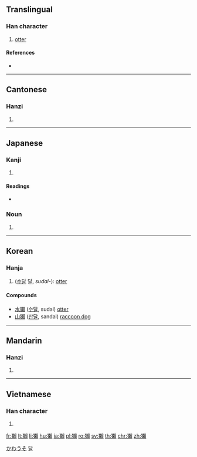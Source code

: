 {{also|獭}}
==Translingual==

===Han character===
{{Han char|rn=94|rad=犬|as=16|sn=19|four=47286|canj=KHDLC}}

# [[otter]]

====References====
* {{Han ref|kx=0721.080|dkj=20782|dj=1133.050|hdz=21377.040|uh=737A|ud=29562|bh=C3A1|bd=50081}}

----

==Cantonese==

===Hanzi===
{{yue-hanzi|jyut=|y=chaat3|sim=獭}}

# {{defn|lang=yue|sort=犬16}}

----

==Japanese==

===Kanji===
{{ja-kanji|grade=|rs=犬16}}

# {{defn|lang=ja|sort=犬16}}

====Readings====
* {{ja-readings|kanyoon=[[だつ]] (datsu)|goon=[[たち]] (tachi)|kanon=[[たつ]] (tatsu)|kun=[[うそ]] (uso), [[おそ]] (oso), [[かわうそ]] (kawauso)}}

===Noun===
{{ja-kanjitab|かわうそ|yomi=k}}
{{ja-noun|かわうそ|カワウソ|hhira=かはうそ}}

# {{alternative spelling of|川獺|lang=ja}}

[[Category:ja:Mustelids|かわうそ]]

----

==Korean==

===Hanja===
{{ko-hanja|hangeul=[[달]], [[찰]]|eumhun=|rv=dal, chal|mr=tal, ch'al|y=tal, chal}}

# ([[수달]] 달, ''sudal-''): [[otter]]

====Compounds====
* [[水獺]] ([[수달]], sudal) [[otter]]
* [[山獺]] ([[산달]], sandal) [[raccoon dog]]

[[Category:Hanja readings|달]]

----

==Mandarin==

===Hanzi===
{{cmn-hanzi|sim=獭|pin=[[tà]] ([[ta4]])|wg=t'a<sup>4</sup>}}

# {{defn|lang=cmn|sort=犬16}}

----

==Vietnamese==

===Han character===
{{vi-hantu|[[thát]], [[rái]]|rs=犬16}}

# {{defn|lang=vi|sort=犬16}}

[[fr:獺]]
[[lt:獺]]
[[li:獺]]
[[hu:獺]]
[[ja:獺]]
[[pl:獺]]
[[ro:獺]]
[[sv:獺]]
[[th:獺]]
[[chr:獺]]
[[zh:獺]]